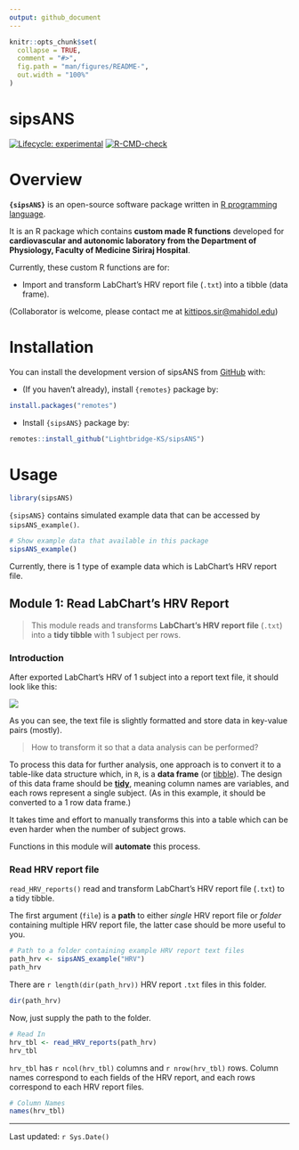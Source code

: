 ```yaml
---
output: github_document
---
```


<!-- README.md is generated from README.Rmd. Please edit that file -->

```r
knitr::opts_chunk$set(
  collapse = TRUE,
  comment = "#>",
  fig.path = "man/figures/README-",
  out.width = "100%"
)
```

# sipsANS

<!-- badges: start -->
[![Lifecycle: experimental](https://img.shields.io/badge/lifecycle-experimental-orange.svg)](https://lifecycle.r-lib.org/articles/stages.html#experimental)
[![R-CMD-check](https://github.com/Lightbridge-KS/sipsANS/actions/workflows/R-CMD-check.yaml/badge.svg)](https://github.com/Lightbridge-KS/sipsANS/actions/workflows/R-CMD-check.yaml)
<!-- badges: end -->

# Overview

**`{sipsANS}`** is an open-source software package written in [R programming language](https://www.r-project.org).

It is an R package which contains **custom made R functions** developed for **cardiovascular and autonomic laboratory from the Department of Physiology, Faculty of Medicine Siriraj Hospital**.

Currently, these custom R functions are for:

-   Import and transform LabChart's HRV report file (`.txt`) into a tibble (data frame).

(Collaborator is welcome, please contact me at [kittipos.sir\@mahidol.edu](mailto:kittipos.sir@mahidol.edu))

# Installation

You can install the development version of sipsANS from [GitHub](https://github.com/) with:

-   (If you haven't already), install `{remotes}` package by:

``` r
install.packages("remotes")
```

-   Install `{sipsANS}` package by:

``` r
remotes::install_github("Lightbridge-KS/sipsANS")
```

# Usage

```r
library(sipsANS)
```

`{sipsANS}` contains simulated example data that can be accessed by `sipsANS_example()`.

```r
# Show example data that available in this package
sipsANS_example()
```

Currently, there is 1 type of example data which is LabChart's HRV report file.

## Module 1: Read LabChart's HRV Report

> This module reads and transforms **LabChart's HRV report file** (`.txt`) into a **tidy tibble** with 1 subject per rows.

### Introduction

After exported LabChart's HRV of 1 subject into a report text file, it should look like this:

![](man/figures/hrv-rep-ex1.png)

As you can see, the text file is slightly formatted and store data in key-value pairs (mostly).

> How to transform it so that a data analysis can be performed?


To process this data for further analysis, one approach is to convert it to a table-like data structure which, in `R`, is a **data frame** (or [tibble](https://r4ds.had.co.nz/tibbles.html)). The design of this data frame should be [**tidy**](https://r4ds.had.co.nz/tidy-data.html), meaning column names are variables, and each rows represent a single subject. (As in this example, it should be converted to a 1 row data frame.)

It takes time and effort to manually transforms this into a table which can be even harder when the number of subject grows.

Functions in this module will **automate** this process.


### Read HRV report file

`read_HRV_reports()` read and transform LabChart's HRV report file (`.txt`) to a tidy tibble.

The first argument (`file`) is a **path** to either *single* HRV report file or *folder* containing multiple HRV report file, the latter case should be more useful to you.

```r
# Path to a folder containing example HRV report text files
path_hrv <- sipsANS_example("HRV")
path_hrv
```

There are `r length(dir(path_hrv))` HRV report `.txt` files in this folder.

```r
dir(path_hrv)
```

Now, just supply the path to the folder.

```r
# Read In
hrv_tbl <- read_HRV_reports(path_hrv)
hrv_tbl
```


`hrv_tbl` has `r ncol(hrv_tbl)` columns and `r nrow(hrv_tbl)` rows. Column names correspond to each fields of the HRV report, and each rows correspond to each HRV report files.

```r
# Column Names
names(hrv_tbl)
```



---

Last updated: `r Sys.Date()`
